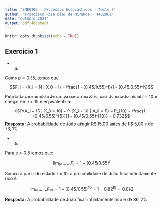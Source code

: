 ```yaml
---
title: "SME0805 - Processos Estocásticos - Teste 6"
author: "Francisco Rosa Dias de Miranda - 4402962"
date: "outubro 2021"
output: pdf_document
---
```

  
  ```r
knitr::opts_chunk$set(echo = TRUE)
```

## Exercício 1 

- (a)

Como $p = 0.55$, temos que

$$P_i = (X_i = N | X_0 = i)  = \frac{1 - (0.45/0.55)^i}{1 - (0.45/0.55)^N}$$

Pela falta de memória de um passeio aleatório, sair do estado inicial $i = 10$ e chegar em $i = 15$ é equivalente a:

$$P(X_i = 15 | X_0 = 10) = P (X_i = 10 | X_0 = 5) = P_{10} = \frac{1 - (0.45/0.55)^{5}}{1 - (0.45/0.55)^{10}} = 0.732$$
**Resposta:** A probabilidade de João atingir R$ 15,00 antes de R$ 5,00 é de $73,1\%$.

- (b)

Para $p > 0.5$ temos que:

$$\lim_{N \to \infty} P_{i} = 1 - (0.45/0.55)^{i}$$

Saindo a partir do estado $i = 10$, a probabilidade de João ficar infinitamente rico é:

$$\lim_{N \to \infty} P_{10} = 1 - (0.45/0.55)^{10} = 1 - 0.82^{10} = 0.862$$

**Resposta:** A probabilidade de João ficar infinitamente rico é de $86,2\%$
